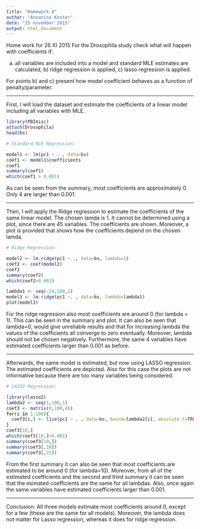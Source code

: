 ```yaml
---
title: "Homework 8"
author: "Annanina Koster"
date: "25 november 2015"
output: html_document
---
```


Home work for 26 XI 2015
For the Drosophila study check what will happen with coefficients if:

a) all variables are included into a model and standard MLE estimates are calculated, b) ridge regression is applied, c) lasso regression is applied.

For points b) and c) present how model coefficient behaves as a function of penalty/parameter.

- - -

First, I will load the dataset and estimate the coefficients of a linear model including all variables with MLE.

```r

library(PBImisc)
attach(Drosophila)
head(bs)

# Standard MLE Regression:

model1 <- lm(pc1 ~ . , data=bs)
coef1 <- model1$coefficients
coef1
summary(coef1)
which(coef1 > 0.001)

```

As can be seen from the summary, most coefficients are approximately 0. Only 4 are larger than 0.001.

- - -

Then, I will apply the Ridge regression to estimate the coefficients of the same linear model. The chosen lamda is 1. It cannot be determined using a plot, since there are 45 variables. The coefficients are shown. Moreover, a plot is provided that shows how the coefficients depend on the chosen lamda.

```r

# Ridge Regression:

model2 <- lm.ridge(pc1 ~ ., data=bs, lambda=1)
coef2 <- coef(model2)
coef2
summary(coef2)
which(coef2>0.001)

lambda1 <- seq(-10,100,1)
model3 <- lm.ridge(pc1 ~. , data=bs, lambda=lambda1)
plot(model3)


```

For the ridge regression also most coefficients are around 0 (for lambda = 1). This can be seen in the summary and plot. It can also be seen that lambda=0, would give unreliable results and that for increasing lambda the values of the coefficients all converge to zero eventually. Moreover, lambda should not be chosen negatively. Furthermore, the same 4 variables have estimated coefficients larger than 0.001 as before.

- - -

Afterwards, the same model is estimated, but now using LASSO regression. The estimated coefficients are depicted. Also for this case the plots are not informative because there are too many variables being considered.

```r
# LASSO Regression:

library(lasso2)
lambda2 <- seq(1,100,1)
coef3 <- matrix(0,100,46)
for(i in 1:100){
  coef3[i,] <- l1ce(pc1 ~ . , data=bs, bound=lambda2[i], absolute.t=TRUE)$coef
}
coef3[10,]
which(coef3[10,]>0.001)
summary(coef3[10,])
summary(coef3[,10])
summary(coef3[,25])

```

From the first summary it can also be seen that most coefficients are estimated to be around 0 (for lambda=10). Moreover, from all of the estimated coefficients and the second and third summary it can be seen that the esimated coefficients are the same for all lambdas. Also, once again the same variables have estimated coefficients larger than 0.001.

- - -

Conclusion:
All three models estimate most coefficients around 0, except for a few (these are the same for all models). Moreover, the lambda does not matter for Lasso regression, whereas it does for ridge regression.
